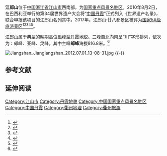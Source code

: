 {{coord|28|31|47|N|118|33|55|E|display=title|scale:10000}}
{{世界遺產概要表
|site_img = File:Mount Jianglang.jpg
|site_img_capt = 
|site_img_width = 300px
|zh_name = 中国丹霞
|en_name = China Danxia
|fr_name = Relief Danxia de Chine
| country = {{CHN}}
| Region = 亚洲和太平洋地区
|area = 
|criterion_n = (vii)(viii)(ix)(x)
|rg_year = 2010
|ex_rg_year =
|iucn = 
|ID=1335
|remarks = [[中国丹霞|中国丹霞]]包括：<br>[[赤水丹霞地貌|赤水]]-西剖面<br>[[赤水丹霞地貌|赤水]]-东剖面<br>[[泰宁世界地质公园|泰宁]]-北剖面<br>[[泰宁世界地质公园|泰宁]]-南剖面<br>[[崀山|崀山]]<br>[[丹霞山|丹霞山]]<br>[[龙虎山|龙虎山]]：[[龙虎山|龙虎山]]剖面<br>[[龙虎山|龙虎山]]：[[龟峰风景名胜区|龟峰]]剖面<br>'''江郎山'''
|org_url = http://whc.unesco.org/en/list/1335/
|map_img = 
|map_img_width = 
|locator_x = 
|locator_y =
}}

'''江郎山'''位于[[中国|中国]][[浙江省|浙江省]][[江山市|江山市]]西南部，为[[国家重点风景名胜区|国家重点风景名胜区]]。2010年8月2日，在巴西利亚举行的第34届世界遗产大会将“[[中国丹霞|中国丹霞]]”正式列入《世界遗产名录》，联合申报该项目的江郎山名列其中。2017年，江郎山·廿八都景区被评为[[国家5A级旅游景区|国家5A级旅游景区]]<ref>{{Cite web|title=国家旅游局公示新一批5A景区 20家景区上榜（高清组图）【12】--旅游--人民网|url=http://travel.people.com.cn/n1/2017/0217/c41570-29088611-12.html|access-date=2021-07-13|work=人民网|archive-date=2021-07-13|archive-url=https://web.archive.org/web/20210713070506/http://travel.people.com.cn/n1/2017/0217/c41570-29088611-12.html|dead-url=no}}</ref><ref>{{Cite web|title=非遗常驻青州古城 活态传承演绎文风习习(组图)-中新网|url=http://www.chinanews.com/sh/2020/08-18/9267778.shtml|access-date=2021-07-13|work=中国新闻网|archive-date=2021-07-16|archive-url=https://web.archive.org/web/20210716095749/http://www.chinanews.com/sh/2020/08-18/9267778.shtml|dead-url=no}}</ref><ref>{{Cite web|title=游客人身财产安全事件频发 丽江古城被严重警告-中新网|url=http://www.chinanews.com/sh/2017/02-26/8159675.shtml|access-date=2021-07-13|work=中国新闻网|archive-date=2021-07-16|archive-url=https://web.archive.org/web/20210716100247/http://www.chinanews.com/sh/2017/02-26/8159675.shtml|dead-url=no}}</ref><ref>{{Cite web|title=国家旅游局公示　20家景区即将挂牌5A_科教_央视网(cctv.com)|url=http://kejiao.cctv.com/2017/02/17/ARTInDblKtEo4qQO1Sw9eAf3170217.shtml|access-date=2021-07-13|work=CCTV|archive-date=2021-07-17|archive-url=https://web.archive.org/web/20210717022345/http://kejiao.cctv.com/2017/02/17/ARTInDblKtEo4qQO1Sw9eAf3170217.shtml|dead-url=no}}</ref><ref>{{Cite web|title=国家旅游局公示新一批5A景区 20家上榜|url=https://china.huanqiu.com/article/9CaKrnK0BBU|access-date=2021-07-13|work=环球网|archive-date=2021-07-13|archive-url=https://web.archive.org/web/20210713070506/https://china.huanqiu.com/article/9CaKrnK0BBU|dead-url=no}}</ref>。

江郎山属于典型的晚期高位孤峰型[[丹霞地貌|丹霞地貌]]。三峰自北向南呈“川”字形排列，依次为：郎峰、亚峰、灵峰。其中主峰'''郎峰'''海拔816.8米。<ref>{{Cite web |url=http://www.gov.cn/wszb/zhibo272/content_1108451.htm |title=存档副本 |access-date=2009-08-28 |archive-date=2009-11-29 |archive-url=https://web.archive.org/web/20091129201606/http://www.gov.cn/wszb/zhibo272/content_1108451.htm |dead-url=no }}</ref>

[[File:Jiangshan_Jianglangshan_2012.07.01_13-08-31.jpg|thumb]]
{{-}}

==参考文献==
{{commonscat|Mount Jianglang}}
{{Reflist}}

== 延伸阅读 ==
{{Wikisource further reading}}

{{中国世界遗产}}
{{国家5A级旅游景区}}
{{DEFAULTSORT:jiang}}
[[Category:江山市|Category:江山市]]
[[Category:丹霞地貌|Category:丹霞地貌]]
[[Category:中国国家重点风景名胜区|Category:中国国家重点风景名胜区]]
[[Category:中国丹霞|Category:中国丹霞]]
[[Category:衢州地理|Category:衢州地理]]
[[Category:衢州旅游|Category:衢州旅游]]